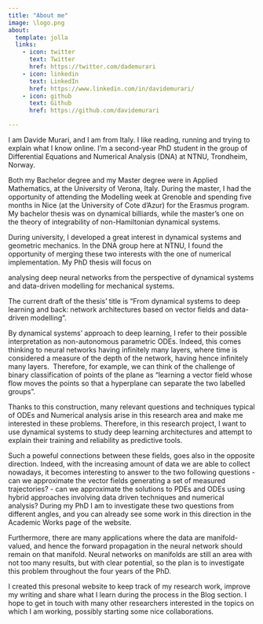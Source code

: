 ```yaml
---
title: "About me"
image: \logo.png
about:
  template: jolla
  links:
    - icon: twitter
      text: Twitter
      href: https://twitter.com/dademurari
    - icon: linkedin
      text: LinkedIn
      href: https://www.linkedin.com/in/davidemurari/
    - icon: github
      text: Github
      href: https://github.com/davidemurari

---
```


I am Davide Murari, and I am from Italy. I like reading, running and trying to explain what I know online. I'm a second-year PhD student in the group of Differential Equations and Numerical Analysis (DNA) at NTNU, Trondheim, Norway.

Both my Bachelor degree and my Master degree were in Applied Mathematics, at the University of Verona, Italy. During the master, I had the opportunity of attending the Modelling week at Grenoble and spending five months in Nice (at the University of Cote d'Azur) for the Erasmus program. My bachelor thesis was on dynamical billiards, while the master's one on the theory of integrability of non-Hamiltonian dynamical systems.

During university, I developed a great interest in dynamical systems and geometric mechanics. In the DNA group here at NTNU, I found the opportunity of merging these two interests with the one of numerical implementation. My PhD thesis will focus on

analysing deep neural networks from the perspective of dynamical systems and
data-driven modelling for mechanical systems.

The current draft of the thesis' title is "From dynamical systems to deep learning and back: network architectures based on vector fields and data-driven modelling".

By dynamical systems' approach to deep learning, I refer to their possible interpretation as non-autonomous parametric ODEs. Indeed, this comes thinking to neural networks having infinitely many layers, where time is considered a measure of the depth of the network, having hence infinitely many layers.  Therefore, for example, we can think of the challenge of binary classification of points of the plane as "learning a vector field whose flow moves the points so that a hyperplane can separate the two labelled groups".

Thanks to this construction, many relevant questions and techniques typical of ODEs and Numerical analysis arise in this research area and make me interested in these problems. Therefore, in this research project, I want to use dynamical systems to study deep learning architectures and attempt to explain their training and reliability as predictive tools.

Such a poweful connections between these fields, goes also in the opposite direction. Indeed, with the increasing amount of data we are able to collect nowadays, it becomes interesting to answer to the two following questions - can we approximate the vector fields generating a set of measured trajectories? - can we approximate the solutions to PDEs and ODEs using hybrid approaches involving data driven techniques and numerical analysis? During my PhD I am to investigate these two questions from different angles, and you can already see some work in this direction in the Academic Works page of the website.

Furthermore, there are many applications where the data are manifold-valued, and hence the forward propagation in the neural network should remain on that manifold. Neural networks on manifolds are still an area with not too many results, but with clear potential, so the plan is to investigate this problem throughout the four years of the PhD.

I created this presonal website to keep track of my research work, improve my writing and share what I learn during the process in the Blog section. I hope to get in touch with many other researchers interested in the topics on which I am working, possibly starting some nice collaborations.